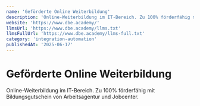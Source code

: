 ```yaml
---
name: 'Geförderte Online Weiterbildung'
description: 'Online-Weiterbildung im IT-Bereich. Zu 100% förderfähig mit Bildungsgutschein von Arbeitsagentur und Jobcenter.'
website: 'https://www.dbe.academy/'
llmsUrl: 'https://www.dbe.academy/llms.txt'
llmsFullUrl: 'https://www.dbe.academy/llms-full.txt'
category: 'integration-automation'
publishedAt: '2025-06-17'
---
```


# Geförderte Online Weiterbildung

Online-Weiterbildung im IT-Bereich. Zu 100% förderfähig mit Bildungsgutschein von Arbeitsagentur und Jobcenter.
